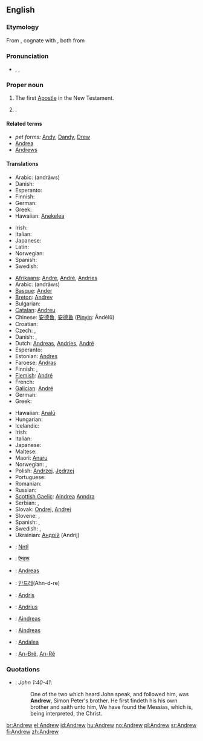 ==English==

===Etymology===
From {{etyl|grc|en}} {{term|Ἀνδρέας|tr=Andreas|lang=grc|sc=polytonic}}, cognate with {{term|ἀνδρεῖος||manly|tr=andreios|lang=grc|sc=polytonic}}, both from {{term|ἀνήρ||man|tr=anēr|lang=grc|sc=polytonic}}

===Pronunciation===
* {{enPR|ăn'dro͞o}}, {{IPA|/ˈændruː/}}, {{SAMPA|/"{ndru:/}}

===Proper noun===
{{en-proper noun}}

# {{biblical character}} The first [[Apostle]] in the New Testament.
# {{given name|male}}.

====Related terms====
* ''pet forms:'' [[Andy]], [[Dandy]], [[Drew]]
* [[Andrea]] {{italbrac|feminine}}
* [[Andrews]] {{italbrac|surname}}

====Translations====
{{trans-top|the Apostle}}
* Arabic: {{Arab|[[اندراوس]]}} (andrāws)
* Danish: {{t-|da|Andreas}}
* Esperanto: {{t-|eo|Andreo|xs=Esperanto}}
* Finnish: {{t+|fi|Andreas}}
* German: {{t+|de|Andreas}}
* Greek: {{t+|el|Ανδρέας|m|tr=Andréas|sc=Grek}}
* Hawaiian: [[Anekelea]]
{{trans-mid}}
* Irish: {{t|ga|Aindrias|m}}
* Italian: {{t+|it|Andrea}}
* Japanese: {{t|ja|アンデレ|tr=Andere|sc=Jpan}}
* Latin: {{t-|la|Andreas}}
* Norwegian: {{t+|no|Andreas}}
* Spanish: {{t+|es|Andrea|alt=Andreas}}
* Swedish: {{t+|sv|Andreas}}
{{trans-bottom}}

{{trans-top|male given name}}<!--DON'T ADD PET FORMS, NOT EVEN IN BRACKETS!-->
* [[Afrikaans]]: [[Andre]], [[André]], [[Andries]]
* Arabic: {{Arab|[[اندراوس]]}} (andrāws)
* [[Basque]]: [[Ander]]<!--add to Basque entry: pet form Andere-->
* [[Breton]]: [[Andrev]]<!--add to Breton entry: pet from Drev-->
* Bulgarian: {{t-|bg|Андрей|tr=Andrei|sc=Cyrl}}
* [[Catalan]]: [[Andreu]]
* Chinese: [[安德魯]], [[安德鲁]] ([[Pinyin]]: Āndélǔ)
* Croatian: {{t-|hr|Andrija}}
* Czech: {{t-|cs|Ondřej|m}}, {{t-|cs|Andrej|m}}
* Danish: {{t-|da|Andreas}}, {{t-|da|Anders}}
* Dutch: [[Andreas]], [[Andries]], [[André]]
* Esperanto: {{t-|eo|Andreo|xs=Esperanto}}
* Estonian: [[Andres]]
* Faroese: [[Andras]]
* Finnish: {{t+|fi|Antero}}, {{t+|fi|Antti}}
* [[Flemish]]: [[André]]
* French: {{t+|fr|André}}
* [[Galician]]: [[André ]]<!-- add to Galician entry: pet forms Andel, Arandl, Arander-->
* German: {{t+|de|Andreas}}
* Greek: {{t+|el|Ανδρέας|m|tr=Andréas|sc=Grek}}
{{trans-mid}}
* Hawaiian: [[Analū]]
* Hungarian: {{t+|hu|András}}
* Icelandic: {{t+|is|Andrés}}
* Irish: {{t|ga|Aindriú|m}}
* Italian: {{t+|it|Andrea}}
* Japanese: {{t|ja|アンドリュー|tr=Andoryū|sc=Jpan}}
* Maltese: {{t-|mt|Indri|xs=Maltese}}
* Maori: [[Anaru]]
* Norwegian: {{t+|no|Andreas}}, {{t-|no|Anders}}
* Polish: [[Andrzej]], [[Jędrzej]] {{italbrac|old Polish}}
* Portuguese: {{t+|pt|André}}
* Romanian: {{t-|ro|Andrei}}
* Russian: {{t+|ru|Андрей|tr=Andrei|sc=Cyrl}}
* [[Scottish Gaelic]]: [[Aindrea]] [[Anndra]]
* Serbian: {{t-|sr|Andrija}}, {{t-|sr|Andrej}}
* Slovak: [[Ondrej]], [[Andrej#Slovak|Andrej]]
* Slovene: {{t+|sl|Andrej}}, {{t-|sl|Ande}}
* Spanish: {{t+|es|Andrés}}, {{t-|es|Andreas}}
* Swedish: {{t+|sv|Anders}}, {{t+|sv|Andreas}}
* Ukrainian: [[Андрiй]] (Andrij)
{{trans-bottom}}

{{checktrans-top}}
* {{ttbc|Amuzgo}}: [[Nntî]]
* {{ttbc|Hindi}}: [[ऍन्डरू]]
* {{ttbc|Indonesian}}: [[Andreas]]
{{checktrans-mid}}
* {{ttbc|Korean}}: [[안드레]](Ahn-d-re)
* {{ttbc|Latvian}}: [[Andris]]
* {{ttbc|Lithuanian}}: [[Andrius]]
* {{ttbc|Manx}}: [[Aindreas]]
* {{ttbc|Scottish Gaelic}}: [[Aindreas]]
* {{ttbc|Swahili}}: [[Andalea]]
* {{ttbc|Vietnamese}}: [[An-Đrê]], [[An-Rê]]
{{checktrans-bottom}}

===Quotations===
* {{RQ:Authorized Version}}: ''John 1:40-41'':
*: One of the two which heard John speak, and followed him, was '''Andrew''', Simon Peter's brother. He first findeth his his own brother and saith unto him, We have found the Messias, which is, being interpreted, the Christ.

[[br:Andrew]]
[[el:Andrew]]
[[id:Andrew]]
[[hu:Andrew]]
[[no:Andrew]]
[[pl:Andrew]]
[[sr:Andrew]]
[[fi:Andrew]]
[[zh:Andrew]]